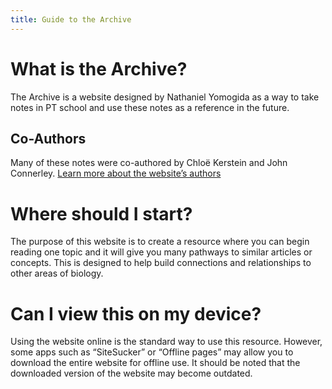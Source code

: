 ```yaml
---
title: Guide to the Archive
---
```


# What is the Archive?
The Archive is a website designed by Nathaniel Yomogida as a way to take notes in PT school and use these notes as a reference in the future.

## Co-Authors
Many of these notes were co-authored by Chloë Kerstein and John Connerley. [Learn more about the website's authors](about.qmd)

# Where should I start?
The purpose of this website is to create a resource where you can begin reading one topic and it will give you many pathways to similar articles or concepts. This is designed to help build connections and relationships to other areas of biology.

# Can I view this on my device?

Using the website online is the standard way to use this resource. However, some apps such as "SiteSucker" or "Offline pages" may allow you to download the entire website for offline use.  It should be noted that the downloaded version of the website may become outdated.